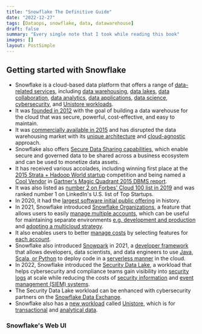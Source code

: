 ```yaml
---
title: "Snowflake The Definitive Guide"
date: "2022-12-27"
tags: [Dataops, snowflake, data, datawarehouse]
draft: false
summary: "Every single note that I took while reading this book"
images: []
layout: PostSimple
---
```


## Getting started with Snowflake

- Snowflake is a cloud-based data platform that offers a range of [data-related services](#), including [data warehousing](#), [data lakes](#), [data collaboration](#), [data analytics](#), [data applications](#), [data science](#), [cybersecurity](#), and [Unistore workloads](#).
- It was [founded in 2012](#) with the goal of building a data warehouse for the cloud that was secure, powerful, cost-effective, and easy to maintain.
- It was [commercially available in 2015](#) and has disrupted the data warehousing market with its [unique architecture](#) and [cloud-agnostic](#) approach.
- Snowflake also offers [Secure Data Sharing capabilities](#), which enable secure and governed data to be shared across a business ecosystem and can be used to monetize data assets.
- It has received various accolades, including winning first place at the [2015 Strata + Hadoop World startup](#) competition and being named a [Cool Vendor](#) in [Gartner's Magic Quadrant 2015 DBMS report](#).
- It was also listed as [number 2 on Forbes' Cloud 100 list in 2019](#) and was ranked number 1 on LinkedIn's U.S. list of Top Startups.
- In 2020, it had the [largest software initial public offering](#) in history.
- In 2021, Snowflake introduced [Snowflake Organizations](#), a feature that allows users to easily [manage multiple accounts](#), which can be useful for maintaining separate environments [e.g. development and production](#) and [adopting a multicloud strategy](#).
- It also enables users to better [manage costs](#) by selecting features for [each account](#).
- Snowflake also introduced [Snowpark](#) in 2021, a [developer framework](#) that allows developers, data scientists, and data engineers to use [Java, Scala, or Python](#) to deploy code in a [serverless manner](#) in the cloud.
- In 2022, Snowflake introduced the [Security Data Lake](#), a workload that helps cybersecurity and compliance teams gain visibility into [security logs](#) at scale while reducing the costs of [security information](#) and [event management (SIEM) systems](#).
- The Security Data Lake workload can be enhanced with cybersecurity partners on the [Snowflake Data Exchange](#).
- Snowflake also has a [new workload](#) called [Unistore](#), which is for [transactional](#) and [analytical data](#).

### Snowflake's Web UI
